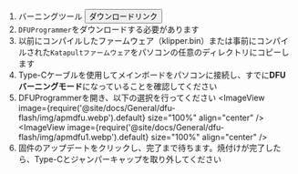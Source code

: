 1. バーニングツール <Button variant="contained" disableElevation href="https://mellow-next.klipper.cn/docs/ResDownload/auxiliary_software/">ダウンロードリンク</Button>
2. `DFUProgrammer`をダウンロードする必要があります
3. 以前にコンパイルしたファームウェア（klipper.bin）または事前にコンパイルされた`Katapultファームウェア`をパソコンの任意のディレクトリにコピーします
4. Type-Cケーブルを使用してメインボードをパソコンに接続し、すでに**DFUバーニングモード**になっていることを確認してください
5. DFUProgrammerを開き、以下の選択を行ってください
    <ImageView image={require('@site/docs/General/dfu-flash/img/apmdfu.webp').default} size="100%" align="center" />
    <ImageView image={require('@site/docs/General/dfu-flash/img/apmdfu1.webp').default} size="100%" align="center" />
6. 固件のアップデートをクリックし、完了まで待ちます。焼付けが完了したら、Type-Cとジャンパーキャップを取り外してください
